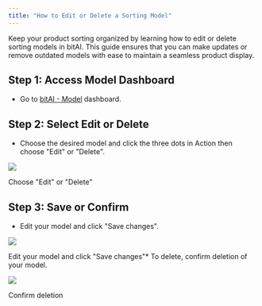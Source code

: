 ```yaml
---
title: "How to Edit or Delete a Sorting Model"
---
```


Keep your product sorting organized by learning how to edit or delete sorting models in bitAI. This guide ensures that you can make updates or remove outdated models with ease to maintain a seamless product display.

## **Step 1: Access Model Dashboard**

- Go to [bitAI - Model](https://app.bitbybit.studio/bitai/model) dashboard.

## **Step 2: Select Edit or Delete**

- Choose the desired model and click the three dots in Action then choose "Edit" or "Delete".

![](https://cdn.prod.website-files.com/659655f5b20d395a5c69efcf/67120707061699e15b5ecb10_AD_4nXf8LvWvsU6DxmMngAcY6uLSD2bzTvSEGbmfOQ-F-8hIPYm-tBC0aZeI-jNl8D-D5Ff9lG5c845MRyWSI74VowtuJTG4n20b4kEDRVJGf3I9TVKJtgAgfXieZTloSATvdeR6m348R1Z8CKQN35VDGWNI54EW.png)

Choose "Edit" or "Delete"

## **Step 3: Save or Confirm**

- Edit your model and click "Save changes".

![](https://cdn.prod.website-files.com/659655f5b20d395a5c69efcf/67120706fbc396e5f83e607b_AD_4nXfWup_16fwKiH280Wjc43IBXi9V5qTKYfCvuSOkusb9ikrHGF_jfymQPvXP3bPmbd8lWBTBJPgZcklaJuXf-xtsu1gNTCClZC3mfiyiOya3lTXI1I7ctNMWXHikr9t8obLdILb4QA1XvjQn9WCzgFpMreOI.png)

Edit your model and click "Save changes"\* To delete, confirm deletion of your model.

![](https://cdn.prod.website-files.com/659655f5b20d395a5c69efcf/67120706e74866d2f30ffb24_AD_4nXdxzjrCKisd0AJy1e-i3OFEEMGRomRROeI4QiFQxTg4yUnhuqwKcD1vPcTeLLkXXzCh1RBo9QQoitcQeH2IFMSE0dpHq4uQtIjiV5DXGnuXeF0ieh4m_B5cPFNsElaIeyytjZBMqo6CkG_pbHCfk0vG0YpZ.png)

Confirm deletion